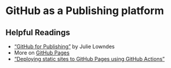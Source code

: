 # GitHub as a Publishing platform

## Helpful Readings
- ["GitHub for Publishing"](https://openscapes.github.io/series/github-pub.html) by Julie Lowndes
- More on [GitHub Pages](https://docs.github.com/en/pages/quickstart?library=true)
- ["Deploying static sites to GitHub Pages using GitHub Actions"](https://medium.com/@danieljimgarcia/publishing-static-sites-to-github-pages-using-github-actions-8040f57dfeaf)
